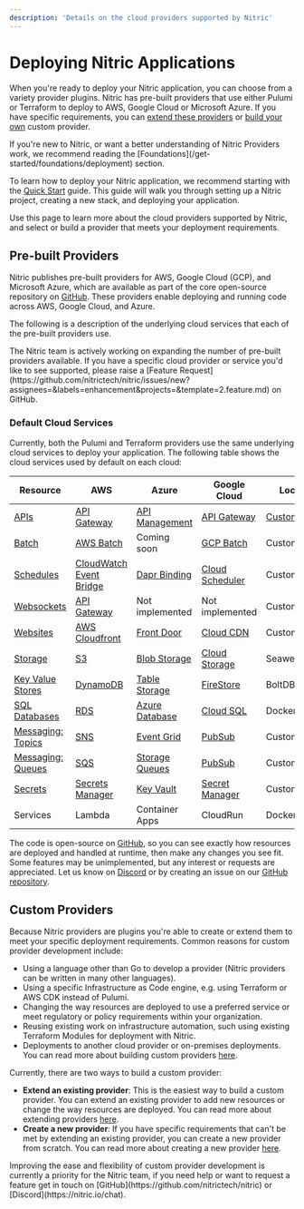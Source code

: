 ```yaml
---
description: 'Details on the cloud providers supported by Nitric'
---
```


# Deploying Nitric Applications

When you're ready to deploy your Nitric application, you can choose from a variety provider plugins. Nitric has pre-built providers that use either Pulumi or Terraform to deploy to AWS, Google Cloud or Microsoft Azure. If you have specific requirements, you can [extend these providers](/providers/custom/extend) or [build your own](/providers/custom/create) custom provider.

<Note>
  If you're new to Nitric, or want a better understanding of Nitric Providers
  work, we recommend reading the
  [Foundations](/get-started/foundations/deployment) section.
</Note>

To learn how to deploy your Nitric application, we recommend starting with the [Quick Start](/get-started/quickstart) guide. This guide will walk you through setting up a Nitric project, creating a new stack, and deploying your application.

Use this page to learn more about the cloud providers supported by Nitric, and select or build a provider that meets your deployment requirements.

## Pre-built Providers

Nitric publishes pre-built providers for AWS, Google Cloud (GCP), and Microsoft Azure, which are available as part of the core open-source repository on [GitHub](https://github.com/nitrictech/nitric/tree/main/cloud). These providers enable deploying and running code across AWS, Google Cloud, and Azure.

The following is a description of the underlying cloud services that each of the pre-built providers use.

<Note>
  The Nitric team is actively working on expanding the number of pre-built
  providers available. If you have a specific cloud provider or service you'd
  like to see supported, please raise a [Feature
  Request](https://github.com/nitrictech/nitric/issues/new?assignees=&labels=enhancement&projects=&template=2.feature.md)
  on GitHub.
</Note>

### Default Cloud Services

Currently, both the Pulumi and Terraform providers use the same underlying cloud services to deploy your application. The following table shows the cloud services used by default on each cloud:

| **Resource**                           | **AWS**                                                      | **Azure**                                           | **Google Cloud**                                     | **Local**                                                                          |
| -------------------------------------- | ------------------------------------------------------------ | --------------------------------------------------- | ---------------------------------------------------- | ---------------------------------------------------------------------------------- |
| [APIs](/apis)                          | [API Gateway](/providers/mappings/aws/apis)                  | [API Management](/providers/mappings/azure/apis)    | [API Gateway](/providers/mappings/gcp/apis)          | [Custom](https://github.com/nitrictech/cli/blob/main/pkg/cloud/gateway/gateway.go) |
| [Batch](/batch)                        | [AWS Batch](/providers/mappings/aws/batch)                   | Coming soon                                         | [GCP Batch](/providers/mappings/gcp/batch)           | Custom                                                                             |
| [Schedules](/schedules)                | [CloudWatch Event Bridge](/providers/mappings/aws/schedules) | [Dapr Binding](/providers/mappings/azure/schedules) | [Cloud Scheduler](/providers/mappings/gcp/schedules) | Custom                                                                             |
| [Websockets](/websockets)              | [API Gateway](/providers/mappings/aws/websockets)            | Not implemented                                     | Not implemented                                      | Custom                                                                             |
| [Websites](/websites)                  | [AWS Cloudfront](/providers/mappings/aws/websites)           | [Front Door](/providers/mappings/azure/websites)    | [Cloud CDN](/providers/mappings/gcp/websites)        | Custom                                                                             |
| [Storage](/storage#buckets)            | [S3](/providers/mappings/aws/storage)                        | [Blob Storage](/providers/mappings/azure/storage)   | [Cloud Storage](/providers/mappings/gcp/storage)     | SeaweedFS                                                                          |
| [Key Value Stores](/keyvalue)          | [DynamoDB](/providers/mappings/aws/keyvalue)                 | [Table Storage](/providers/mappings/azure/keyvalue) | [FireStore](/providers/mappings/gcp/keyvalue)        | BoltDB                                                                             |
| [SQL Databases](/sql)                  | [RDS](/providers/mappings/aws/sql)                           | [Azure Database](/providers/mappings/azure/sql)     | [Cloud SQL](/providers/mappings/gcp/sql)             | Docker                                                                             |
| [Messaging: Topics](/messaging#topics) | [SNS](/providers/mappings/aws/topics)                        | [Event Grid](/providers/mappings/azure/topics)      | [PubSub](/providers/mappings/gcp/topics)             | Custom                                                                             |
| [Messaging: Queues](/messaging#queues) | [SQS](/providers/mappings/aws/queues)                        | [Storage Queues](/providers/mappings/azure/queues)  | [PubSub](/providers/mappings/gcp/queues)             | Custom                                                                             |
| [Secrets](/secrets)                    | [Secrets Manager](/providers/mappings/aws/secrets)           | [Key Vault](/providers/mappings/azure/secrets)      | [Secret Manager](/providers/mappings/gcp/secrets)    | Custom                                                                             |
| Services                               | Lambda                                                       | Container Apps                                      | CloudRun                                             | Docker                                                                             |

The code is open-source on [GitHub](https://github.com/nitrictech/nitric), so you can see exactly how resources are deployed and handled at runtime, then make any changes you see fit. Some features may be unimplemented, but any interest or requests are appreciated. Let us know on [Discord](https://nitric.io/chat) or by creating an issue on our [GitHub repository](https://github.com/nitrictech/nitric/issues).

## Custom Providers

Because Nitric providers are plugins you're able to create or extend them to meet your specific deployment requirements. Common reasons for custom provider development include:

- Using a language other than Go to develop a provider (Nitric providers can be written in many other languages).
- Using a specific Infrastructure as Code engine, e.g. using Terraform or AWS CDK instead of Pulumi.
- Changing the way resources are deployed to use a preferred service or meet regulatory or policy requirements within your organization.
- Reusing existing work on infrastructure automation, such using existing Terraform Modules for deployment with Nitric.
- Deployments to another cloud provider or on-premises deployments.
  You can read more about building custom providers [here](/providers/custom/create).

Currently, there are two ways to build a custom provider:

- **Extend an existing provider**: This is the easiest way to build a custom provider. You can extend an existing provider to add new resources or change the way resources are deployed. You can read more about extending providers [here](/providers/custom/extend).
- **Create a new provider**: If you have specific requirements that can't be met by extending an existing provider, you can create a new provider from scratch. You can read more about creating a new provider [here](/providers/custom/create).

<Note>
  Improving the ease and flexibility of custom provider development is currently
  a priority for the Nitric team, if you need help or want to request a feature
  get in touch on [GitHub](https://github.com/nitrictech/nitric) or
  [Discord](https://nitric.io/chat).
</Note>
